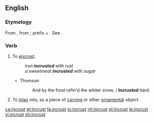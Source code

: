 ==English==

===Etymology===
From {{etyl|fr|en}} {{m|fr|incruster}}, from {{etyl|la|en}} {{m|la|incrustare}}; prefix {{m|la|in-||in}} + {{m|la|crustare||to cover with a crust}}. See {{m|en|crust}}.

===Verb===
{{en-verb}}

# To [[encrust]].
#: ''iron '''incrusted''' with rust''
#: ''a sweetmeat '''incrusted''' with sugar''
#* Thomson
#*: And by the frost refin'd the whiter snow, / '''Incrusted''' hard.
# {{label|en|art}} To [[inlay]] into, as a piece of [[carving]] or other [[ornamental]] object.

[[ca:incrust]]
[[et:incrust]]
[[fa:incrust]]
[[io:incrust]]
[[ml:incrust]]
[[pl:incrust]]
[[te:incrust]]
[[vi:incrust]]
[[zh:incrust]]